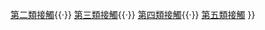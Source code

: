 {{Navbox
|name=人與外星生物接觸
|title=<span style="font-size: 15px">[[人與外星生物接觸]]</span>
|style=width:650px; text-align:left; vertical-align: top; font-size: 13px;
|groupstyle=text-align:left; vertical-align:middle; background:#efefef;
|belowstyle=text-align: left; height:30px; vertical-align:bottom;
|state=expand
|group1=階段
|list1=[[第一類接觸]]{{·}} [[第二類接觸]]{{·}} [[第三類接觸]]{{·}} [[第四類接觸]]{{·}} [[第五類接觸]]
}}